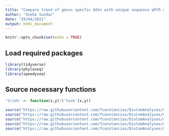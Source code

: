 ```yaml
---
title: "Compare trend of genus specfic ASVs with unique sequence qPCR data"
author: "Sneha Sundar"
date: "29/04/2021"
output: html_document
---
```


```r
knitr::opts_chunk$set(echo = TRUE)
```

## Load required packages

```r
library(tidyverse)
library(phyloseq)
library(speedyseq)

```

## Source necessary functions
```r
'%!in%' <- function(x,y)!('%in%'(x,y))

source("https://raw.githubusercontent.com/fconstancias/DivComAnalyses/master/R/phyloseq_taxa_tests.R")
source("https://raw.githubusercontent.com/fconstancias/DivComAnalyses/master/R/phyloseq_normalisation.R")
source("https://raw.githubusercontent.com/fconstancias/DivComAnalyses/master/R/phyloseq_alpha.R")
source("https://raw.githubusercontent.com/fconstancias/DivComAnalyses/master/R/phyloseq_beta.R")
source("https://raw.githubusercontent.com/fconstancias/DivComAnalyses/master/R/phyloseq_heatmap.R")
```

## 